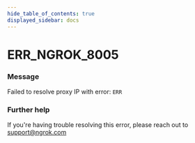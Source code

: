 ```yaml
---
hide_table_of_contents: true
displayed_sidebar: docs
---
```



# ERR_NGROK_8005

### Message
Failed to resolve proxy IP with error: `ERR`

<ErrorDetails error='err_ngrok_8005' />


### Further help
If you're having trouble resolving this error, please reach out to [support@ngrok.com](mailto:support@ngrok.com?subject=Help%20with%20ERR_NGROK_8005)

